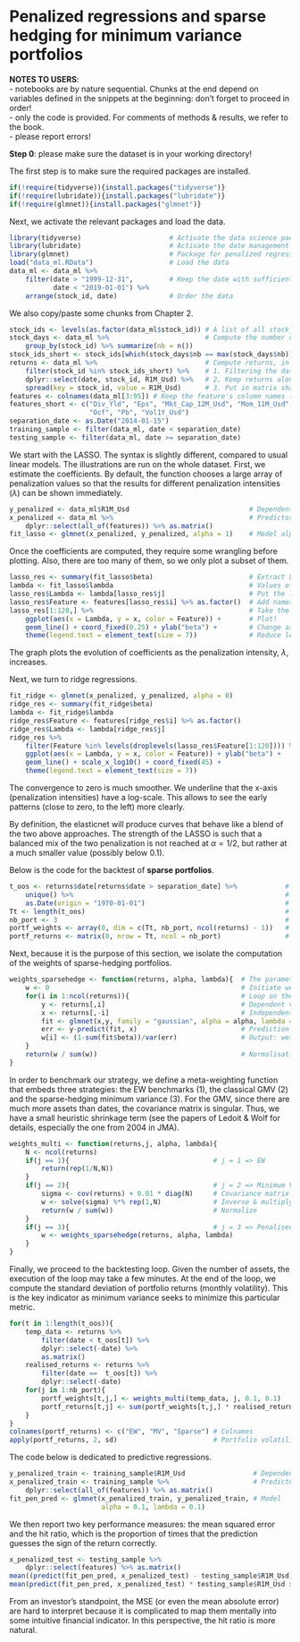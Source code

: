 # Penalized regressions and sparse hedging for minimum variance portfolios 

**NOTES TO USERS**:   
- notebooks are by nature sequential. Chunks at the end depend on variables defined in the snippets at the beginning: don't forget to proceed in order!   
- only the code is provided. For comments of methods & results, we refer to the book.  
- please report errors!   

**Step 0**: please make sure the dataset is in your working directory!


The first step is to make sure the required packages are installed.


```r
if(!require(tidyverse)){install.packages("tidyverse")}
if(!require(lubridate)){install.packages("lubridate")}
if(!require(glmnet)){install.packages("glmnet")}
```


Next, we activate the relevant packages and load the data. 


```r
library(tidyverse)                      # Activate the data science package
library(lubridate)                      # Activate the date management package
library(glmnet)                         # Package for penalized regressions
load("data_ml.RData")                   # Load the data
data_ml <- data_ml %>% 
    filter(date > "1999-12-31",         # Keep the date with sufficient data points
           date < "2019-01-01") %>%
    arrange(stock_id, date)             # Order the data
```


We also copy/paste some chunks from Chapter 2.


```r
stock_ids <- levels(as.factor(data_ml$stock_id)) # A list of all stock_ids
stock_days <- data_ml %>%                        # Compute the number of data points per stock
    group_by(stock_id) %>% summarize(nb = n()) 
stock_ids_short <- stock_ids[which(stock_days$nb == max(stock_days$nb))] # Stocks with full data
returns <- data_ml %>%                           # Compute returns, in matrix format, in 3 steps:
    filter(stock_id %in% stock_ids_short) %>%    # 1. Filtering the data
    dplyr::select(date, stock_id, R1M_Usd) %>%   # 2. Keep returns along with dates & firm names
    spread(key = stock_id, value = R1M_Usd)      # 3. Put in matrix shape 
features <- colnames(data_ml[3:95]) # Keep the feature's column names (hard-coded, beware!)
features_short <- c("Div_Yld", "Eps", "Mkt_Cap_12M_Usd", "Mom_11M_Usd", 
                    "Ocf", "Pb", "Vol1Y_Usd")
separation_date <- as.Date("2014-01-15")
training_sample <- filter(data_ml, date < separation_date)
testing_sample <- filter(data_ml, date >= separation_date)
```


We start with the LASSO. The syntax is slightly different, compared to usual linear models. The illustrations are run on the whole dataset. First, we estimate the coefficients. By default, the function chooses a large array of penalization values so that the results for different penalization intensities ($\lambda$) can be shown immediately.


```r
y_penalized <- data_ml$R1M_Usd                              # Dependent variable
x_penalized <- data_ml %>%                                  # Predictors
    dplyr::select(all_of(features)) %>% as.matrix() 
fit_lasso <- glmnet(x_penalized, y_penalized, alpha = 1)    # Model alpha = 1: LASSO
```

Once the coefficients are computed, they require some wrangling before plotting. Also, there are too many of them, so we only plot a subset of them.

```r
lasso_res <- summary(fit_lasso$beta)                        # Extract LASSO coefs
lambda <- fit_lasso$lambda                                  # Values of the penalisation const
lasso_res$Lambda <- lambda[lasso_res$j]                     # Put the labels where they belong
lasso_res$Feature <- features[lasso_res$i] %>% as.factor()  # Add names of variables to output
lasso_res[1:120,] %>%                                       # Take the first 120 estimates
    ggplot(aes(x = Lambda, y = x, color = Feature)) +       # Plot!
    geom_line() + coord_fixed(0.25) + ylab("beta") +        # Change aspect ratio of graph
    theme(legend.text = element_text(size = 7))             # Reduce legend font size
```


The graph plots the evolution of coefficients as the penalization intensity, $\lambda$, increases. 

Next, we turn to ridge regressions. 


```r
fit_ridge <- glmnet(x_penalized, y_penalized, alpha = 0)                  # alpha = 0: ridge
ridge_res <- summary(fit_ridge$beta)                                      # Extract ridge coefs
lambda <- fit_ridge$lambda                                                # Penalisation const
ridge_res$Feature <- features[ridge_res$i] %>% as.factor()
ridge_res$Lambda <- lambda[ridge_res$j]                                   # Set labels right
ridge_res %>% 
    filter(Feature %in% levels(droplevels(lasso_res$Feature[1:120]))) %>% # Keep same features 
    ggplot(aes(x = Lambda, y = x, color = Feature)) + ylab("beta") +      # Plot!
    geom_line() + scale_x_log10() + coord_fixed(45) +                     # Aspect ratio 
    theme(legend.text = element_text(size = 7))
```

The convergence to zero is much smoother. We underline that the x-axis (penalization intensities) have a log-scale. This allows to see the early patterns (close to zero, to the left) more clearly. 

By definition, the elasticnet will produce curves that behave like a blend of the two above approaches. The strength of the LASSO is such that a balanced mix of the two penalization is not reached at $\alpha = 1/2$, but rather at a much smaller value (possibly below 0.1).


Below is the code for the backtest of **sparse portfolios**.

```r
t_oos <- returns$date[returns$date > separation_date] %>%            # Out-of-sample dates 
    unique() %>%                                                     # Remove duplicates
    as.Date(origin = "1970-01-01")                                   # Transform in date format
Tt <- length(t_oos)                                                  # Nb of dates, avoid T 
nb_port <- 3                                                         # Nb of portfolios/strats.
portf_weights <- array(0, dim = c(Tt, nb_port, ncol(returns) - 1))   # Initial portf. weights
portf_returns <- matrix(0, nrow = Tt, ncol = nb_port)                # Initial portf. returns 
```


Next, because it is the purpose of this section, we isolate the computation of the weights of sparse-hedging portfolios. 


```r
weights_sparsehedge <- function(returns, alpha, lambda){  # The parameters are defined here
    w <- 0                                                # Initiate weights
    for(i in 1:ncol(returns)){                            # Loop on the assets
        y <- returns[,i]                                  # Dependent variable
        x <- returns[,-i]                                 # Independent variable
        fit <- glmnet(x,y, family = "gaussian", alpha = alpha, lambda = lambda)
        err <- y-predict(fit, x)                          # Prediction errors
        w[i] <- (1-sum(fit$beta))/var(err)                # Output: weight of asset i
    }
    return(w / sum(w))                                    # Normalisation of weights
}
```


In order to benchmark our strategy, we define a meta-weighting function that embeds three strategies: the EW benchmarks (1), the classical GMV (2) and the sparse-hedging minimum variance (3). For the GMV, since there are much more assets than dates, the covariance matrix is singular. Thus, we have a small heuristic shrinkage term (see the papers of Ledoit & Wolf for details, especially the one from 2004 in JMA). 


```r
weights_multi <- function(returns,j, alpha, lambda){
    N <- ncol(returns)
    if(j == 1){                                    # j = 1 => EW
        return(rep(1/N,N))
    }
    if(j == 2){                                    # j = 2 => Minimum Variance
        sigma <- cov(returns) + 0.01 * diag(N)     # Covariance matrix + regularizing term
        w <- solve(sigma) %*% rep(1,N)             # Inverse & multiply
        return(w / sum(w))                         # Normalize
    }
    if(j == 3){                                    # j = 3 => Penalised / elasticnet
        w <- weights_sparsehedge(returns, alpha, lambda)
    }
}
```

Finally, we proceed to the backtesting loop. Given the number of assets, the execution of the loop may take a few minutes. At the end of the loop, we compute the standard deviation of portfolio returns (monthly volatility). This is the key indicator as minimum variance seeks to minimize this particular metric.

```r
for(t in 1:length(t_oos)){                                                 # Loop = rebal. dates
    temp_data <- returns %>%                                               # Data for weights
        filter(date < t_oos[t]) %>%                                        # Expand. window
        dplyr::select(-date) %>%
        as.matrix() 
    realised_returns <- returns %>%                                        # OOS returns
        filter(date ==  t_oos[t]) %>% 
        dplyr::select(-date)
    for(j in 1:nb_port){                                                   # Loop over strats
        portf_weights[t,j,] <- weights_multi(temp_data, j, 0.1, 0.1)       # Hard-coded params!
        portf_returns[t,j] <- sum(portf_weights[t,j,] * realised_returns)  # Portf. returns
    }
}
colnames(portf_returns) <- c("EW", "MV", "Sparse") # Colnames
apply(portf_returns, 2, sd)                        # Portfolio volatilities (monthly scale)
```



The code below is dedicated to predictive regressions.


```r
y_penalized_train <- training_sample$R1M_Usd                 # Dependent variable
x_penalized_train <- training_sample %>%                     # Predictors
    dplyr::select(all_of(features)) %>% as.matrix()                  
fit_pen_pred <- glmnet(x_penalized_train, y_penalized_train, # Model
                       alpha = 0.1, lambda = 0.1)
```


We then report two key performance measures: the mean squared error and the hit ratio, which is the proportion of times that the prediction guesses the sign of the return correctly. 


```r
x_penalized_test <- testing_sample %>%                                     # Predictors
    dplyr::select(features) %>% as.matrix()         
mean((predict(fit_pen_pred, x_penalized_test) - testing_sample$R1M_Usd)^2) # MSE
mean(predict(fit_pen_pred, x_penalized_test) * testing_sample$R1M_Usd > 0) # Hit ratio
```


From an investor's standpoint, the MSE (or even the mean absolute error) are hard to interpret because it is complicated to map them mentally into some intuitive financial indicator. In this perspective, the hit ratio is more natural. 

